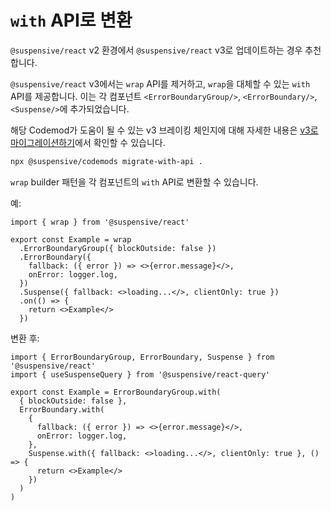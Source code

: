 
# `with` API로 변환

<Callout type='info'>

`@suspensive/react` v2 환경에서 `@suspensive/react` v3로 업데이트하는 경우 추천합니다.

</Callout>

`@suspensive/react` v3에서는 `wrap` API를 제거하고, `wrap`을 대체할 수 있는 `with` API를 제공합니다. 이는 각 컴포넌트 `<ErrorBoundaryGroup/>`, `<ErrorBoundary/>`, `<Suspense/>`에 추가되었습니다.

해당 Codemod가 도움이 될 수 있는 v3 브레이킹 체인지에 대해 자세한 내용은 [v3로 마이그레이션하기](/docs/react/migration/migrate-to-v3)에서 확인할 수 있습니다.

```bash filename="Terminal"
npx @suspensive/codemods migrate-with-api .
```

`wrap` builder 패턴을 각 컴포넌트의 `with` API로 변환할 수 있습니다.

예:

```tsx /wrap/
import { wrap } from '@suspensive/react'

export const Example = wrap
  .ErrorBoundaryGroup({ blockOutside: false })
  .ErrorBoundary({
    fallback: ({ error }) => <>{error.message}</>,
    onError: logger.log,
  })
  .Suspense({ fallback: <>loading...</>, clientOnly: true })
  .on(() => {
    return <>Example</>
  })
```

변환 후:

```tsx /with/
import { ErrorBoundaryGroup, ErrorBoundary, Suspense } from '@suspensive/react'
import { useSuspenseQuery } from '@suspensive/react-query'

export const Example = ErrorBoundaryGroup.with(
  { blockOutside: false },
  ErrorBoundary.with(
    {
      fallback: ({ error }) => <>{error.message}</>,
      onError: logger.log,
    },
    Suspense.with({ fallback: <>loading...</>, clientOnly: true }, () => {
      return <>Example</>
    })
  )
)
```
